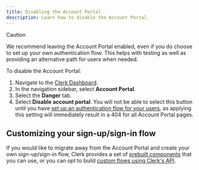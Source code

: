 ```yaml
---
title: Disabling the Account Portal
description: Learn how to disable the Account Portal.
---
```


> [!CAUTION]
> We recommend leaving the Account Portal enabled, even if you do choose to set up your own authentication flow. This helps with testing as well as providing an alternative path for users when needed.

To disable the Account Portal:

1. Navigate to the [Clerk Dashboard](https://dashboard.clerk.com/last-active?path=account-portal).
1. In the navigation sidebar, select **Account Portal**.
1. Select the **Danger** tab.
1. Select **Disable account portal**. You will not be able to select this button until you have [set up an authentication flow for your users](#customizing-your-sign-upsign-in-flow), as applying this setting will immediately result in a 404 for all Account Portal pages.

## Customizing your sign-up/sign-in flow

If you would like to migrate away from the Account Portal and create your own sign-up/sign-in flow, Clerk provides a set of [prebuilt components](/docs/components/overview) that you can use, or you can opt to build [custom flows using Clerk's API](/docs/custom-flows/overview).

